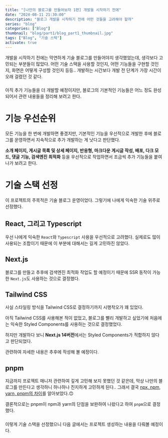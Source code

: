 ```yaml
---
title: "[나만의 블로그를 만들어보자 1편] 개발을 시작하기 전에"
date: "2024-08-11 21:30:00"
description: "블로그 개발을 시작하기 전에 어떤 것들을 고려해야 할까"
series: "blog"
categories: ["Blog"]
thumbnail: "blog/part1/blog_part1_thumbnail.jpg"
tags: ["Blog", "기술 스택"]
activate: true
---
```


개발을 시작하기 전에는 막연하게 기술 블로그를 만들어야지 생각했었는데, 생각보다 고민되는 부분들이 많았다. 어떤 기술 스택을 사용할 것인지, 어떤 기능들을 구현할 것인지, 화면은 어떻게 구성할 것인지 등등.. 개발하는 시간보다 개발 전 단계가 가장 시간이 오래 걸렸던 것 같다.

#####

아직 추가 기능들을 더 개발할 예정이지만, 블로그의 기본적인 기능들은 어느 정도 완성되어서 관련 내용들을 정리해 보려고 한다.

# 기능 우선순위

모든 기능을 한 번에 개발하면 좋겠지만, 기본적인 기능을 우선적으로 개발한 후에 블로그를 운영하면서 지속적으로 추가 개발하는 게 낫다고 판단했다.

**소개 페이지, 게시글 목록 및 상세 페이지, 반응형, 마크다운 게시글 작성, 배포, 다크 모드, 댓글 기능, 검색엔진 최적화** 등을 우선적으로 작업하면서 조금씩 추가 기능들을 붙여나가 보려고 한다.

# 기술 스택 선정

이 프로젝트의 주목적은 기술 블로그 운영이었다. 그렇기에 나에게 익숙한 기술 위주로 선정했다.

## React, 그리고 Typescript

우선 나에게 익숙한 `React`와 `Typescript` 사용을 우선적으로 고려했다. 실제로도 많이 사용되는 조합이기 때문에 이 부분에 대해서는 길게 고민하진 않았다.

## Next.js

블로그를 만들고 추후에 검색엔진 최적화 작업도 할 예정이기 때문에 SSR 동작이 가능한 `Next.js`도 사용하는 것으로 결정했다.

## Tailwind CSS

사실 스타일링 방식을 Tailwind CSS로 결정하기까지 시행착오가 꽤 있었다.

아직 Tailwind CSS를 사용해본 적이 없었고, 블로그를 빨리 개발하고 싶었기에 처음에는 익숙한 Styled Components를 사용하는 것으로 결정했었다.

하지만 개발하다 보니 **Next.js 14버전**에서는 Styled Components가 적합하지 않다고 판단되었다.

관련하여 자세한 내용은 추후에 작성해 볼 예정이다.

## pnpm

지금까지 프로젝트 매니저 관련하여 깊게 고민해 보지 못했던 것 같은데, 막상 나만의 블로그를 만든다고 생각하니 하나하나 진지하게 고민하게 된다.. 그래서 결국 [npx, npm, yarn, pnpm의 차이](/posts/package-manager)를 알아보았다.🙃

결론적으로는 pnpm이 npm과 yarn의 단점을 보완하여 나왔다고 하여 `pnpm`으로 결정했다.

#####

이렇게 기술 스택을 선정했으니 다음 글에서는 프로젝트 생성하는 내용을 다뤄볼 예정이다.
